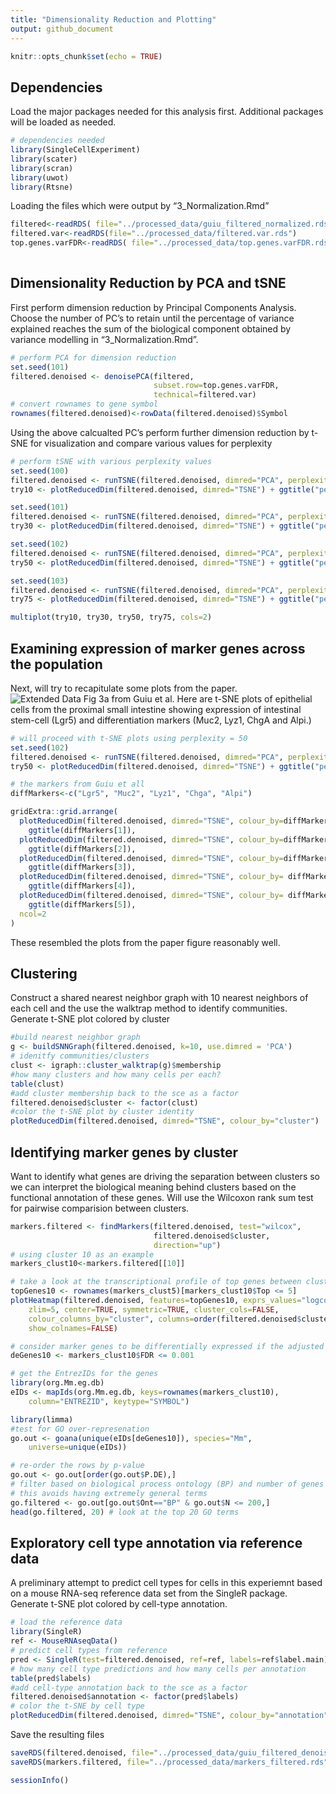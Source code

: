 ```yaml
---
title: "Dimensionality Reduction and Plotting"
output: github_document
---
```


```r
knitr::opts_chunk$set(echo = TRUE)
```

## Dependencies

Load the major packages needed for this analysis first. Additional packages will be loaded as needed.

```r
# dependencies needed
library(SingleCellExperiment)
library(scater)
library(scran)
library(uwot)
library(Rtsne)
```

Loading the files which were output by "3_Normalization.Rmd"
```r

filtered<-readRDS( file="../processed_data/guiu_filtered_normalized.rds")
filtered.var<-readRDS(file="../processed_data/filtered.var.rds")
top.genes.varFDR<-readRDS( file="../processed_data/top.genes.varFDR.rds") 
 

```

## Dimensionality Reduction by PCA and tSNE

First perform dimension reduction by Principal Components Analysis. Choose the number of PC's to retain until the percentage of variance explained reaches the sum of the biological component obtained by variance modelling in "3_Normalization.Rmd".
```r
# perform PCA for dimension reduction 
set.seed(101)
filtered.denoised <- denoisePCA(filtered, 
                                subset.row=top.genes.varFDR, 
                                technical=filtered.var)
# convert rownames to gene symbol
rownames(filtered.denoised)<-rowData(filtered.denoised)$Symbol
```


Using the above calcualted PC's perform further dimension reduction by t-SNE for visualization and compare various values for perplexity
```r
# perform tSNE with various perplexity values
set.seed(100)
filtered.denoised <- runTSNE(filtered.denoised, dimred="PCA", perplexity=10)
try10 <- plotReducedDim(filtered.denoised, dimred="TSNE") + ggtitle("perplexity = 10")

set.seed(101)
filtered.denoised <- runTSNE(filtered.denoised, dimred="PCA", perplexity=30)
try30 <- plotReducedDim(filtered.denoised, dimred="TSNE") + ggtitle("perplexity = 30")

set.seed(102)
filtered.denoised <- runTSNE(filtered.denoised, dimred="PCA", perplexity=50)
try50 <- plotReducedDim(filtered.denoised, dimred="TSNE") + ggtitle("perplexity = 50")

set.seed(103)
filtered.denoised <- runTSNE(filtered.denoised, dimred="PCA", perplexity=75)
try75 <- plotReducedDim(filtered.denoised, dimred="TSNE") + ggtitle("perplexity = 75")

multiplot(try10, try30, try50, try75, cols=2)
```


## Examining expression of marker genes across the population

Next, will try to recapitulate some plots from the paper. 
![Extended Data Fig 3a from Guiu et al.](../guiu_etal_ExtData3A.png)
Here are t-SNE plots of epithelial cells from the proximal small intestine showing expression of intestinal stem-cell (Lgr5) and differentiation markers (Muc2, Lyz1, ChgA and Alpi.)

```r
# will proceed with t-SNE plots using perplexity = 50
set.seed(102)
filtered.denoised <- runTSNE(filtered.denoised, dimred="PCA", perplexity=50)
try50 <- plotReducedDim(filtered.denoised, dimred="TSNE") + ggtitle("perplexity = 50")

# the markers from Guiu et all
diffMarkers<-c("Lgr5", "Muc2", "Lyz1", "Chga", "Alpi")

gridExtra::grid.arrange(
  plotReducedDim(filtered.denoised, dimred="TSNE", colour_by=diffMarkers[1]) +
    ggtitle(diffMarkers[1]),
  plotReducedDim(filtered.denoised, dimred="TSNE", colour_by=diffMarkers[2]) +
    ggtitle(diffMarkers[2]),
  plotReducedDim(filtered.denoised, dimred="TSNE", colour_by=diffMarkers[3]) +
    ggtitle(diffMarkers[3]),
  plotReducedDim(filtered.denoised, dimred="TSNE", colour_by= diffMarkers[4]) +
    ggtitle(diffMarkers[4]),
  plotReducedDim(filtered.denoised, dimred="TSNE", colour_by= diffMarkers[5]) +
    ggtitle(diffMarkers[5]),
  ncol=2
)
```

These resembled the plots from the paper figure reasonably well.

## Clustering

Construct a shared nearest neighbor graph with 10 nearest neighbors of each cell and the use the walktrap method to identify communities. Generate t-SNE plot colored by cluster

```r
#build nearest neighbor graph
g <- buildSNNGraph(filtered.denoised, k=10, use.dimred = 'PCA')
# idenitfy communities/clusters
clust <- igraph::cluster_walktrap(g)$membership
#how many clusters and how many cells per each?
table(clust)
#add cluster membership back to the sce as a factor
filtered.denoised$cluster <- factor(clust)
#color the t-SNE plot by cluster identity
plotReducedDim(filtered.denoised, dimred="TSNE", colour_by="cluster")

```

## Identifying marker genes by cluster

Want to identify what genes are driving the separation between clusters so we can interpret the biological meaning behind clusters based on the functional annotation of these genes. Will use the Wilcoxon rank sum test for pairwise comparision between clusters. 

```r
markers.filtered <- findMarkers(filtered.denoised, test="wilcox",
                                filtered.denoised$cluster, 
                                direction="up")
# using cluster 10 as an example
markers_clust10<-markers.filtered[[10]]

# take a look at the transcriptional profile of top genes between cluster 5 and the rest
topGenes10 <- rownames(markers_clust5)[markers_clust10$Top <= 5]
plotHeatmap(filtered.denoised, features=topGenes10, exprs_values="logcounts", 
    zlim=5, center=TRUE, symmetric=TRUE, cluster_cols=FALSE,
    colour_columns_by="cluster", columns=order(filtered.denoised$cluster),
    show_colnames=FALSE)

# consider marker genes to be differentially expressed if the adjusted p-value is <= 0.001
deGenes10 <- markers_clust10$FDR <= 0.001 

# get the EntrezIDs for the genes
library(org.Mm.eg.db)
eIDs <- mapIds(org.Mm.eg.db, keys=rownames(markers_clust10), 
    column="ENTREZID", keytype="SYMBOL")

library(limma)
#test for GO over-represenation
go.out <- goana(unique(eIDs[deGenes10]), species="Mm", 
    universe=unique(eIDs))

# re-order the rows by p-value
go.out <- go.out[order(go.out$P.DE),]
# filter based on biological process ontology (BP) and number of genes per annotation
# this avoids having extremely general terms
go.filtered <- go.out[go.out$Ont=="BP" & go.out$N <= 200,]
head(go.filtered, 20) # look at the top 20 GO terms 


```



## Exploratory cell type annotation via reference data

A preliminary attempt to predict cell types for cells in this experiemnt based on a mouse RNA-seq reference data set from the SingleR package. Generate t-SNE plot colored by cell-type annotation.

```r
# load the reference data
library(SingleR)
ref <- MouseRNAseqData()	
# predict cell types from reference
pred <- SingleR(test=filtered.denoised, ref=ref, labels=ref$label.main)
# how many cell type predictions and how many cells per annotation
table(pred$labels)
#add cell-type annotation back to the sce as a factor
filtered.denoised$annotation <- factor(pred$labels)
# color the t-SNE by cell type
plotReducedDim(filtered.denoised, dimred="TSNE", colour_by="annotation")
```



Save the resulting files

```r

saveRDS(filtered.denoised, file="../processed_data/guiu_filtered_denoised.rds") 
saveRDS(markers.filtered, file="../processed_data/markers_filtered.rds") 

```


```r
sessionInfo()
```
